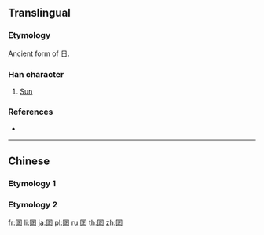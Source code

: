 {{also|日}}
==Translingual==

===Etymology===
Ancient form of [[日]].

===Han character===
{{Han char|rn=31|rad=囗|as=05|sn=8|four=|canj=WMYM|ids=⿴囗正}}

# [[Sun]]

===References===
* {{Han ref|kx=0218.010|dkj=04743|dj=0445.210|hdz=10716.080|uh=56F8|ud=22264}}

----

==Chinese==
===Etymology 1===
{{zh-see|日|a}}
===Etymology 2===
{{zh-see|實|v}}

[[fr:囸]]
[[li:囸]]
[[ja:囸]]
[[pl:囸]]
[[ru:囸]]
[[th:囸]]
[[zh:囸]]